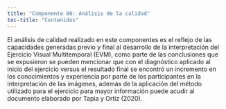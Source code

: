 ```yaml
---
title: "Componente 06: Análisis de la calidad"
toc-title: "Contenidos"
---
```


El análisis de calidad realizado en este componentes es el reflejo de las capacidades generadas previo y final al desarrollo de la interpretación del Ejercicio Visual Multitemporal (EVM), como parte de las conclusiones que se expusieron se pueden mencionar que con el diagnóstico aplicado al inicio del ejercicio versus el resultado final se encontró un incremento en los conocimientos y experiencia por parte de los participantes en la interpretación de las imágenes, además de la aplicación del método utilizado para el ejercicio para mayor información puede acudir al documento elaborado por Tapia y Ortiz (2020).